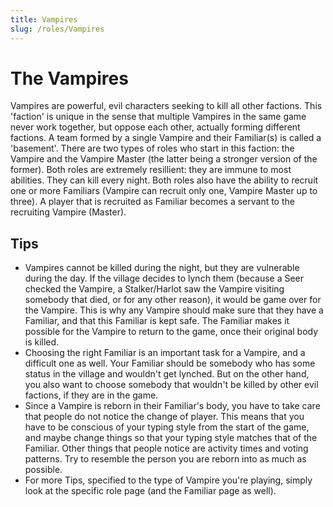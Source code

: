 ```yaml
---
title: Vampires
slug: /roles/Vampires
---
```


# The Vampires

Vampires are powerful, evil characters seeking to kill all other factions. This 'faction' is unique in the sense that multiple Vampires in the same game never work together, but oppose each other, actually forming different factions. A team formed by a single Vampire and their Familiar(s) is called a 'basement'. There are two types of roles who start in this faction: the Vampire and the Vampire Master (the latter being a stronger version of the former). Both roles are extremely resillient: they are immune to most abilities. They can kill every night. Both roles also have the ability to recruit one or more Familiars (Vampire can recruit only one, Vampire Master up to three). A player that is recruited as Familiar becomes a servant to the recruiting Vampire (Master).

## Tips

- Vampires cannot be killed during the night, but they are vulnerable during the day. If the village decides to lynch them (because a Seer checked the Vampire, a Stalker/Harlot saw the Vampire visiting somebody that died, or for any other reason), it would be game over for the Vampire. This is why any Vampire should make sure that they have a Familiar, and that this Familiar is kept safe. The Familiar makes it possible for the Vampire to return to the game, once their original body is killed.
- Choosing the right Familiar is an important task for a Vampire, and a difficult one as well. Your Familiar should be somebody who has some status in the village and wouldn't get lynched. But on the other hand, you also want to choose somebody that wouldn't be killed by other evil factions, if they are in the game.
- Since a Vampire is reborn in their Familiar's body, you have to take care that people do not notice the change of player. This means that you have to be conscious of your typing style from the start of the game, and maybe change things so that your typing style matches that of the Familiar. Other things that people notice are activity times and voting patterns. Try to resemble the person you are reborn into as much as possible.
- For more Tips, specified to the type of Vampire you're playing, simply look at the specific role page (and the Familiar page as well).
